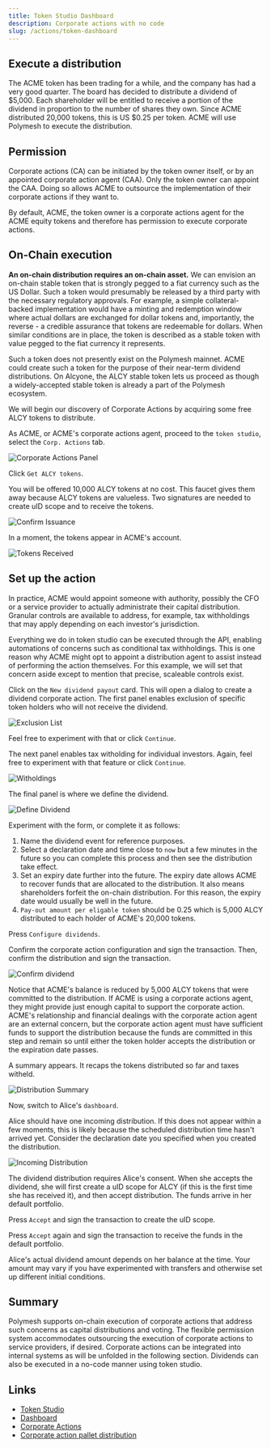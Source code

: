 ```yaml
---
title: Token Studio Dashboard
description: Corporate actions with no code
slug: /actions/token-dashboard
---
```



## Execute a distribution

The ACME token has been trading for a while, and the company has had a very good quarter. The board has decided to distribute a dividend of \$5,000. Each shareholder will be entitled to receive a portion of the dividend in proportion to the number of shares they own. Since ACME distributed 20,000 tokens, this is US \$0.25 per token. ACME will use Polymesh to execute the distribution.

## Permission

Corporate actions (CA) can be initiated by the token owner itself, or by an appointed corporate action agent (CAA). Only the token owner can appoint the CAA. Doing so allows ACME to outsource the implementation of their corporate actions if they want to.

By default, ACME, the token owner is a corporate actions agent for the ACME equity tokens and therefore has permission to execute corporate actions.

## On-Chain execution

**An on-chain distribution requires an on-chain asset.** We can envision an on-chain stable token that is strongly pegged to a fiat currency such as the US Dollar. Such a token would presumably be released by a third party with the necessary regulatory approvals. For example, a simple collateral-backed implementation would have a minting and redemption window where actual dollars are exchanged for dollar tokens and, importantly, the reverse - a credible assurance that tokens are redeemable for dollars. When similar conditions are in place, the token is described as a stable token with value pegged to the fiat currency it represents. 

Such a token does not presently exist on the Polymesh mainnet. ACME could create such a token for the purpose of their near-term dividend distributions. On Alcyone, the ALCY stable token lets us proceed as though a widely-accepted stable token is already a part of the Polymesh ecosystem. 

We will begin our discovery of Corporate Actions by acquiring some free ALCY tokens to distribute. 

As ACME, or ACME's corporate actions agent, proceed to the `token studio`, select the `Corp. Actions` tab. 

![Corporate Actions Panel](./images/01-corp_actions_panel.png)

Click `Get ALCY tokens`.

You will be offered 10,000 ALCY tokens at no cost. This faucet gives them away because ALCY tokens are valueless. Two signatures are needed to create uID scope and to receive the tokens. 

![Confirm Issuance](./images/02-confirm_issue.png)

In a moment, the tokens appear in ACME's account. 

![Tokens Received](./images/03-tokens_received.png)

## Set up the action

In practice, ACME would appoint someone with authority, possibly the CFO or a service provider to actually administrate their capital distribution. Granular controls are available to address, for example, tax withholdings that may apply depending on each investor's jurisdiction. 

<HighlightBox type="info">

Everything we do in token studio can be executed through the API, enabling automations of concerns such as conditional tax withholdings. This is one reason why ACME might opt to appoint a distribution agent to assist instead of performing the action themselves. For this example, we will set that concern aside except to mention that precise, scaleable controls exist. 

</HighlightBox>

Click on the `New dividend payout` card. This will open a dialog to create a dividend corporate action. The first panel enables exclusion of specific token holders who will not receive the dividend. 

![Exclusion List](./images/04-exclusion_list.png)

Feel free to experiment with that or click `Continue`. 

The next panel enables tax witholding for individual investors. Again, feel free to experiment with that feature or click `Continue`. 

![Witholdings](./images/05-witholdings.png)

The final panel is where we define the dividend. 

![Define Dividend](./images/55-define.png)

Experiment with the form, or complete it as follows:

1. Name the dividend event for reference purposes.
2. Select a declaration date and time close to `now` but a few minutes in the future so you can complete this process and then see the distribution take effect.
3. Set an expiry date further into the future. The expiry date allows ACME to recover funds that are allocated to the distribution. It also means shareholders forfeit the on-chain distribution. For this reason, the expiry date would usually be well in the future. 
4. `Pay-out amount per eligable token` should be 0.25 which is 5,000 ALCY distributed to each holder of ACME's 20,000 tokens. 

Press `Configure dividends`.

Confirm the corporate action configuration and sign the transaction. Then, confirm the distribution and sign the transaction. 

![Confirm dividend](./images/06-confirm_pay-out.png)

Notice that ACME's balance is reduced by 5,000 ALCY tokens that were committed to the distribution. If ACME is using a corporate actions agent, they might provide just enough capital to support the corporate action. ACME's relationship and financial dealings with the corporate action agent are an external concern, but the corporate action agent must have sufficient funds to support the distribution because the funds are committed in this step and remain so until either the token holder accepts the distribution or the expiration date passes. 

A summary appears. It recaps the tokens distributed so far and taxes witheld. 

![Distribution Summary](./images/07-summary.png)

Now, switch to Alice's `dashboard`. 

Alice should have one incoming distribution. If this does not appear within a few moments, this is likely because the scheduled distribution time hasn't arrived yet. Consider the declaration date you specified when you created the distribution. 

![Incoming Distribution](./images/08-incoming.png)

The dividend distribution requires Alice's consent. When she accepts the dividend, she will first create a uID scope for ALCY (if this is the first time she has received it), and then accept distribution. The funds arrive in her default portfolio. 

Press `Accept` and sign the transaction to create the uID scope. 

Press `Accept` again and sign the transaction to receive the funds in the default portfolio. 

<HighlightBox type="info">

Alice's actual dividend amount depends on her balance at the time. Your amount may vary if you have experimented with transfers and otherwise set up different initial conditions.

</HighlightBox>

## Summary

Polymesh supports on-chain execution of corporate actions that address such concerns as capital distributions and voting. The flexible permission system accommodates outsourcing the execution of corporate actions to service providers, if desired. Corporate actions can be integrated into internal systems as will be unfolded in the following section. Dividends can also be executed in a no-code manner using token studio.

## Links

* [Token Studio](https://tokenstudio.polymesh.live)
* [Dashboard](https://dashboard.polymesh.live)
* [Corporate Actions](/polymesh-docs/primitives/corporate-actions/)
* [Corporate action pallet distribution](https://docs.polymesh.live/pallet_corporate_actions/distribution/index.html)
